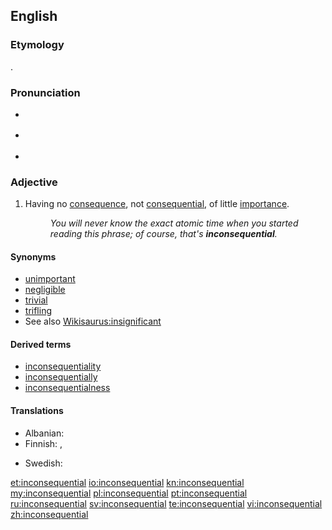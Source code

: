 ==English==

===Etymology===
{{prefix|in|consequential}}.

===Pronunciation===
* {{a|Canada}} {{IPA|/ɪnˌkɑnsəˈkwɛnʃəl/}}
* {{a|UK}} {{IPA|/ɪnˌkɒn.səˈkwɛn.ʃəl/}}
* {{audio|en-ca-synth-inconsequential.ogg|CA synth}}

===Adjective===
{{en-adj}}

# Having no [[consequence]], not [[consequential]], of little [[importance]].
#: ''You will never know the exact atomic time when you started reading this phrase; of course, that's '''inconsequential'''.''

====Synonyms====
* [[unimportant]]
* [[negligible]]
* [[trivial]]
* [[trifling]]
* See also [[Wikisaurus:insignificant]]

====Derived terms====
* [[inconsequentiality]]
* [[inconsequentially]]
* [[inconsequentialness]]

====Translations====
{{trans-top|Having no consequence}}
* Albanian: {{t|sq|jovendimtar}}
* Finnish: {{t-|fi|vähäpätöinen}}, {{t+|fi|merkityksetön}}
{{trans-mid}}
* Swedish: {{t+|sv|oviktig}}
{{trans-bottom}}

[[et:inconsequential]]
[[io:inconsequential]]
[[kn:inconsequential]]
[[my:inconsequential]]
[[pl:inconsequential]]
[[pt:inconsequential]]
[[ru:inconsequential]]
[[sv:inconsequential]]
[[te:inconsequential]]
[[vi:inconsequential]]
[[zh:inconsequential]]